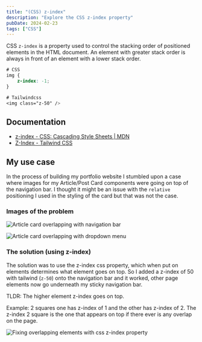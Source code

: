 ```yaml
---
title: "(CSS) z-index"
description: "Explore the CSS z-index property"
pubDate: 2024-02-23
tags: ["CSS"]
---
```


CSS `z-index` is a property used to control the stacking order of positioned elements in the HTML document. An element with greater stack order is always in front of an element with a lower stack order.

```css
# CSS
img {
	z-index: -1;
}

# Tailwindcss
<img class="z-50" />
```

## Documentation

- [z-index - CSS: Cascading Style Sheets | MDN](https://developer.mozilla.org/en-US/docs/Web/CSS/z-index)
- [Z-Index - Tailwind CSS](https://tailwindcss.com/docs/z-index)

## My use case

In the process of building my portfolio website I stumbled upon a case where images for my Article/Post Card components were going on top of the navigation bar.
I thought it might be an issue with the `relative` positioning I used in the styling of the card but that was not the case.

### Images of the problem

![Article card overlapping with navigation bar](@/assets/notes/css-z-index/css-z-index-1.png)

![Article card overlapping with dropdown menu](@/assets/notes/css-z-index/css-z-index-2.png)

### The solution (using z-index)

The solution was to use the z-index css property, which when put on elements determines what element goes on top. So I added a z-index of 50 with tailwind (`z-50`) onto the navigation bar and it worked, other page elements now go underneath my sticky navigation bar.

TLDR: The higher element z-index goes on top.

Example: 2 squares one has z-index of 1 and the other has z-index of 2. The z-index 2 square is the one that appears on top if there ever is any overlap on the page.

![Fixing overlapping elements with css z-index property](@/assets/notes/css-z-index/css-z-index-3.png)
